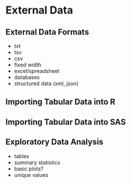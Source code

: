 # External Data {#reading-data}

## External Data Formats

- txt
- tsv
- csv
- fixed width
- excel/spreadsheet
- databases
- structured data (xml, json)

## Importing Tabular Data into R

## Importing Tabular Data into SAS

## Exploratory Data Analysis

- tables
- summary statistics
- basic plots?
- unique values

